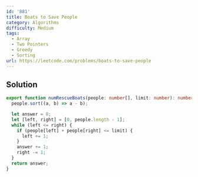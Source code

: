 ```yaml
---
id: '881'
title: Boats to Save People
category: Algorithms
difficulty: Medium
tags:
  - Array
  - Two Pointers
  - Greedy
  - Sorting
url: https://leetcode.com/problems/boats-to-save-people
---
```


## Solution

```typescript showLineNumbers
export function numRescueBoats(people: number[], limit: number): number {
  people.sort((a, b) => a - b);

  let answer = 0;
  let [left, right] = [0, people.length - 1];
  while (left <= right) {
    if (people[left] + people[right] <= limit) {
      left += 1;
    }
    answer += 1;
    right -= 1;
  }
  return answer;
}
```
